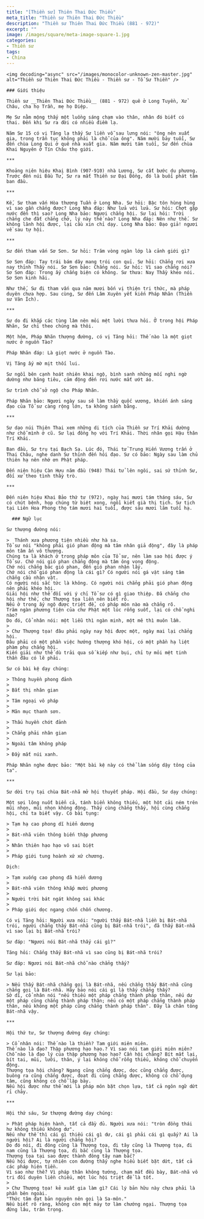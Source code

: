 ```yaml
---
title: "[Thiền sư] Thiên Thai Đức Thiều"
meta_title: "Thiền sư Thiên Thai Đức Thiều"
description: "Thiền sư Thiên Thai Đức Thiều (881 - 972)"
excerpt: ""
image: /images/square/meta-image-square-1.jpg
categories:
- Thiền sư
tags:
- China
---
```


<div className="grid xl:grid-cols-8 lg:grid-cols-8 md:grid-cols-2 sm:grid-cols-2 xs:grid-cols-1 gap-8 bg-body dark:bg-darkmode-body">

  <div className="lg:col-span-3 md:col-span-1">

    <img decoding="async" src="/images/monocolor-unknown-zen-master.jpg" alt="Thiền sư Thiên Thai Đức Thiều - Thiền sư - Tổ Sư Thiền" />

    ### Giới thiệu

    Thiền sư __Thiên Thai Đức Thiều__ (881 - 972) quê ở Long Tuyền, Xử Châu, cha họ Trần, mẹ họ Diệp.

    Mẹ Sư nằm mộng thấy một luồng sáng chạm vào thân, nhân đó biết có thai. Đến khi Sư ra đời có nhiều điềm lạ.

    Năm Sư 15 có vị Tăng lạ thấy Sư liền vỗ sau lưng nói: "ông nên xuất gia, trong trần tục không phải là chỗ của ông". Năm mười bảy tuổi, Sư đến chùa Long Qui ở quê nhà xuất gia. Năm mười tám tuổi, Sư đến chùa Khai Nguyên ở Tín Châu thọ giới.

    ***

    Khoảng niên hiệu Khai Bình (907-910) nhà Lương, Sư cất bước du phương. Trước đến núi Đầu Tử, Sư ra mắt Thiền sư Đại Đồng, đó là buổi phát tâm ban đầu.

    ***

    Kế, Sư tham vấn Hòa thượng Tuần ở Long Nha. Sư hỏi: Bậc tôn hùng hùng vì sao gần chẳng được? Long Nha đáp: Như lửa với lửa. Sư hỏi: Chợt gặp nước đến thì sao? Long Nha bảo: Ngươi chẳng hội. Sư lại hỏi: Trời chẳng che đất chẳng chở, lý này thế nào? Long Nha đáp: Nên như thế. Sư không lãnh hội được, lại cầu xin chỉ dạy. Long Nha bảo: Đạo giả! ngươi về sau tự hội.

    ***

    Sư đến tham vấn Sơ Sơn. Sư hỏi: Trăm vòng ngàn lớp là cảnh giới gì?

    Sơ Sơn đáp: Tay trái bám dây mang trói con quỉ. Sư hỏi: Chẳng rơi xưa nay thỉnh Thầy nói. Sơ Sơn bảo: Chẳng nói. Sư hỏi: Vì sao chẳng nói? Sơ Sơn đáp: Trong ấy chẳng biện có không. Sư thưa: Nay Thầy khéo nói. Sơ Sơn kinh hãi.

    Như thế, Sư đi tham vấn qua năm mươi bốn vị thiện tri thức, mà pháp duyên chưa hợp. Sau cùng, Sư đến Lâm Xuyên yết kiến Pháp Nhãn (Thiền sư Văn Ích).

    ***

    Sư do đi khắp các tùng lâm nên mỏi mệt lười thưa hỏi. Ở trong hội Pháp Nhãn, Sư chỉ theo chúng mà thôi.

    Một hôm, Pháp Nhãn thượng đường, có vị Tăng hỏi: Thế nào là một giọt nước ở nguồn Tào?

    Pháp Nhãn đáp: Là giọt nước ở nguồn Tào.

    Vị Tăng ấy mờ mịt thối lui.

    Sư ngồi bên cạnh hoát nhiên khai ngộ, bình sanh những mối nghi ngờ dường như băng tiêu, cảm động đến rơi nước mắt ướt áo.

    Sư trình chỗ sở ngộ cho Pháp Nhãn.

    Pháp Nhãn bảo: Ngươi ngày sau sẽ làm thầy quốc vương, khiến ánh sáng đạo của Tổ sư càng rộng lớn, ta không sánh bằng.

    ***

    Sư dạo núi Thiên Thai xem những di tích của Thiền sư Trí Khải dường như chỗ mình ở cũ. Sư lại đồng họ với Trí Khải. Thời nhân gọi Hậu thân Trí Khải.

    Ban đầu, Sư trụ tại Bạch Sa. Lúc đó, Thái tử Trung Hiến Vương trấn ở Thai Châu, nghe danh Sư thỉnh đến hỏi đạo. Sư có bảo: Ngày sau làm chủ thiên hạ nên nhớ ơn Phật pháp.

    Đến niên hiệu Càn Hựu năm đầu (948) Thái tử lên ngôi, sai sứ thỉnh Sư, đối xử theo tình thầy trò.

    ***

    Đến niên hiệu Khai Bảo thứ tư (972), ngày hai mươi tám tháng sáu, Sư có chút bệnh, họp chúng từ biệt xong, ngồi kiết già thị tịch. Sư tịch tại Liên Hoa Phong thọ tám mươi hai tuổi, được sáu mươi lăm tuổi hạ.

  </div>

  <div className="lg:col-span-5 md:col-span-1">

      ### Ngữ lục

    Sư thượng đường nói:

    >  Thánh xưa phương tiện nhiều như hà sa.
    Tổ sư nói "không phải gió phan động mà tâm nhân giả động", đây là pháp môn tâm ấn vô thượng.
    Chúng ta là khách ở trong pháp môn của Tổ sư, nên làm sao hội được ý Tổ sư. Chớ nói gió phan chẳng động mà tâm ông vọng động.
    Chớ nói chẳng bác gió phan, đến gió phan nhận lấy.
    Chớ nói chỗ gió phan động là cái gì? Có người nói gá vật sáng tâm chẳng cầu nhận vật.
    Có người nói sắc tức là không. Có người nói chẳng phải gió phan động nên phải khéo hội.
    Giải hội như thế đối với ý chỉ Tổ sư có gì giao thiệp. Đã chẳng cho hội như thế, chư Thượng tọa liền nên biết rõ.
    Nếu ở trong ấy ngộ được triệt để, có pháp môn nào mà chẳng rõ.
    Trăm ngàn phương tiện của chư Phật một lúc rỗng suốt, lại có chỗ nghi nào?
    Do đó, Cổ nhân nói: một liễu thì ngàn minh, một mê thì muôn lầm.
    >
    > Chư Thượng tọa! đâu phải ngày nay hội được một, ngày mai lại chẳng hội.
    Đâu phải có một phần việc hướng thượng khó hội, có một phần hạ liệt phàm phu chẳng hội.
    Kiến giải như thế dù trải qua số kiếp như bụi, chỉ tự mỏi mệt tinh thần đâu có lẽ phải.

    Sư có bài kệ dạy chúng:

    > Thông huyền phong đảnh
    >
    > Bất thị nhân gian
    >
    > Tâm ngoại vô pháp
    >
    > Mãn mục thanh sơn.

    > Thấu huyền chót đảnh
    >
    > Chẳng phải nhân gian
    >
    > Ngoài tâm không pháp
    >
    > Đầy mắt núi xanh.

    Pháp Nhãn nghe được bảo: "Một bài kệ này có thể làm sống dậy tông của ta".

    ***

    Sư dời trụ tại chùa Bát-nhã mở hội thuyết pháp. Hội đầu, Sư dạy chúng:

    Một sợi lông nuốt biển cả, tánh biển không thiếu, một hột cải ném trên mũi nhọn, mũi nhọn không động. Thấy cùng chẳng thấy, hội cùng chẳng hội, chỉ ta biết vậy. Có bài tụng:

    > Tạm hạ cao phong dĩ hiển dương
    >
    > Bát-nhã viên thông biến thập phương
    >
    > Nhân thiên hạo hạo vô sai biệt
    >
    > Pháp giới tung hoành xứ xứ chương.

    Dịch:

    > Tạm xuống cao phong đã hiển dương
    >
    > Bát-nhã viên thông khắp mười phương
    >
    > Người trời bát ngát không sai khác
    >
    > Pháp giới dọc ngang chốn chốn chương.

    Có vị Tăng hỏi: Người xưa nói: "người thấy Bát-nhã liền bị Bát-nhã trói, người chẳng thấy Bát-nhã cũng bị Bát-nhã trói", đã thấy Bát-nhã vì sao lại bị Bát-nhã trói?

    Sư đáp: "Ngươi nói Bát-nhã thấy cái gì?"

    Tăng hỏi: Chẳng thấy Bát-nhã vì sao cũng bị Bát-nhã trói?

    Sư đáp: Ngươi nói Bát-nhã chỗ nào chẳng thấy?

    Sư lại bảo:

    > Nếu thấy Bát-nhã chẳng gọi là Bát-nhã, nếu chẳng thấy Bát-nhã cũng chẳng gọi là Bát-nhã. Hãy bảo nói cái gì là thấy chẳng thấy?
    Sở dĩ, cổ nhân nói "nếu thiếu một pháp chẳng thành pháp thân, nếu dư một pháp cũng chẳng thành pháp thân; nếu có một pháp chẳng thành pháp thân, nếu không một pháp cũng chẳng thành pháp thân". Đây là chân tông Bát-nhã vậy.

    ***

    Hội thứ tư, Sư thượng đường dạy chúng:

    > Cổ nhân nói: Thế nào là thiền? Tam giới miên miên.
    Thế nào là đạo? Thập phương hạo hạo.? Vì sao nói tam giới miên miên?
    Chỗ nào là đạo lý của thập phương hạo hạo? Cần hội chăng? Bít mắt lại, bít tai, mũi, lưỡi, thân, ý lại không chỗ rỗng thiếu, không chỗ chuyển động.
    Thượng tọa hội chăng? Ngang cũng chẳng được, dọc cũng chẳng được, buông ra cũng chẳng được, đoạt đi cũng chẳng được, không có chỗ dụng tâm, cũng không có chỗ lập bày.
    Nếu hội được như thế mới là pháp môn bặt chọn lựa, tất cả ngôn ngữ dứt rỉ chảy.

    ***

    Hội thứ sáu, Sư thượng đường dạy chúng:

    > Phật pháp hiện hành, tất cả đầy đủ. Người xưa nói: "tròn đồng thái hư không thiếu không dư".
    Nếu như thế thì cái gì thiếu cái gì dư, cái gì phải cái gì quấy? Ai là người hội? Ai là người chẳng hội?
    Do đó nói, đi đông cũng là Thượng tọa, đi tây cũng là Thượng tọa, đi nam cũng là Thượng tọa, đi bắc cũng là Thượng tọa.
    Thượng tọa tại sao được thành đông tây nam bắc?
    Nếu hội được, tự nhiên con đường thấy nghe hiểu biết bặt dứt, tất cả các pháp hiện tiền.
    Vì sao như thế? Vì pháp thân không tướng, chạm mắt đều bày, Bát-nhã vô tri đối duyên liền chiếu, một lúc hội triệt để là tốt.
    >
    > Chư Thượng tọa! kẻ xuất gia làm gì? Cái lý bản hữu này chưa phải là phần bên ngoài.
    "Thức tâm đạt bản nguyên nên gọi là Sa-môn."
    Nếu biết rõ ràng, không còn một mảy tơ làm chướng ngại. Thượng tọa đứng lâu, trân trọng.

  </div>

</div>
